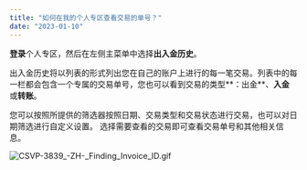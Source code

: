 ```yaml
---
title: "如何在我的个人专区查看交易的单号？"
date: "2023-01-10"
---
```


<Ads></Ads> 

**登录**个人专区，然后在左侧主菜单中选择**出入金历史**。

出入金历史将以列表的形式列出您在自己的账户上进行的每一笔交易。列表中的每一栏都会包含一个专属的交易单号，您也可以看到交易的类型**：出金**、**入金**或**转账**。

您可以按照所提供的筛选器按照日期、交易类型和交易状态进行交易，也可以对日期筛选进行自定义设置。 选择需要查看的交易即可查看交易单号和其他相关信息。

![CSVP-3839_-_ZH_-_Finding_Invoice_ID.gif](https://testingcf.jsdelivr.net/gh/jarlin8/OSS@main/exhelp/CSVP-3839_-_ZH_-_Finding_Invoice_ID.gif)

